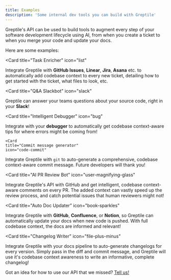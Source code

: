 ```yaml
---
title: Examples
description: 'Some internal dev tools you can build with Greptile'
---
```


Greptile's API can be used to build tools to augment every step of your software development lifecycle using AI, from when you create a ticket to when you merge your code and update your docs. 

Here are some examples:

  <Card
    title="Task Enricher"
    icon="list"
  >
  Integrate Greptile with **GitHub Issues**, **Linear**, **Jira**, **Asana** etc. to automatically add codebase context to every new ticket, detailing how to get started with the ticket, what files to look, etc. 
  </Card>

<Card
    title="Q&A Slackbot"
    icon="slack"
  >
 Greptile can answer your teams questions about your source code, right in your **Slack**!
  </Card>


  <Card
    title="Intelligent Debugger"
    icon="bug"
  >
 Integrate with your **debugger** to automatically get codebase context-aware tips for where errors might be coming from! 
  </Card>

    <Card
    title="Commit message generator"
    icon="code-commit"
  >
  Integrate Greptile with `git` to auto-generate a comprehensive, codebase context-aware commit message. Future developers will thank you!
  </Card>

  <Card
    title="AI PR Review Bot"
    icon="user-magnifying-glass"
  >
  Integrate Greptile's API with GitHub and get intelligent, codebase context-aware comments on every PR. The added context can vastly speed up the review process, and catch potential issues that human reviewers might not!
  </Card>

<Card
    title="Auto Doc Updater"
    icon="book-sparkles"
  >
  Integrate Greptile with **GitHub**, **Confluence**, or **Notion**, so Greptile can automatically update your docs when new code is pushed. With full codebase context, the docs are informed and relevant!
  </Card>

  <Card
    title="Changelog Writer"
    icon="file-plus-minus"
  >
  Integrate Greptile with your docs pipeline to auto-generate changelogs for every version. Simply pass in the diff and commit message, and Greptile will use it's codebase context awareness to write an informative, complete changelog!
  </Card>

  Got an idea for how to use our API that we missed? [Tell us!](mailto:hello@greptile.com)